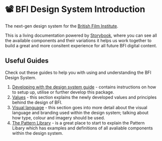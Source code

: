 <Meta title="1 Docs/Getting Started/1 Introduction" />

# 📽 BFI Design System Introduction

The next-gen design system for the [British Film Institute](bfi.org.uk).

This is a living documentation powered by [Storybook](https://storybook.js.org/), where you can see all the available components and their variations it helps us work together to build a great and more consitent experience for all future BFI digital content.

## Useful Guides

Check out these guides to help you with using and understanding the BFI Design System.

1. [Developing with the design system guide](/?path=/story/1-docs-getting-started-2-developing-with-the-design-system--page) - contains instructions on how to setup up, utilise or further develop this package.
2. [Values](/?path=/story/1-docs-values-1-vision-values--page) - this section explains the newly developed values and principles behind the design of BFI.
3. [Visual language](/?path=/story/1-docs-visual-language-1-visual-language-branding--page) - this section goes into more detail about the visual language and branding used within the design system; talking about how type, colour and imagery should be used.
4. [The Pattern Library](/?path=/story/2-pattern-library-0-pattern-library-guide--page) - is a great place to start to explain the Pattern Libary which has examples and definitions of all avaliable components within the design system.